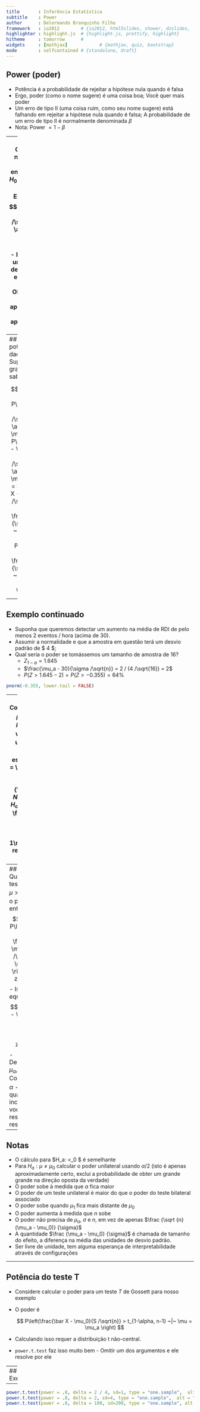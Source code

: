 ```yaml
---
title       : Inferência Estatística
subtitle    : Power
author      : Delermando Branquinho Filho
framework   : io2012        # {io2012, html5slides, shower, dzslides, ...}
highlighter : highlight.js  # {highlight.js, prettify, highlight}
hitheme     : tomorrow      # 
widgets     : [mathjax]            # {mathjax, quiz, bootstrap}
mode        : selfcontained # {standalone, draft}
---
```





## Power (poder)
- Potência é a probabilidade de rejeitar a hipótese nula quando é falsa
- Ergo, poder (como o nome sugere) é uma coisa boa; Você quer mais poder
- Um erro de tipo II (uma coisa ruim, como seu nome sugere) está falhando em rejeitar a hipótese nula quando é falsa; A probabilidade de um erro de tipo II é normalmente denominada $\beta$
- Nota: Power $=1-\beta$

---
## Notas
- Consideremos nosso exemplo anterior envolvendo RDI
- $H_0: \mu = 30$ versus $H_a: \mu> 30$
- Então o poder é
$$P\left(\frac{\bar X - 30}{s /\sqrt{n}} > t_{1-\alpha,n-1} ~|~ \mu = \mu_a \right)$$
- Note que esta é uma função que depende do valor específico de $ \ mu_a $!
- Observe como $ \ mu_a $ se aproxima $ 30 $ o poder se aproxima $ \ alpha $


---
## Calculando a potência para dados gaussianos
Suponha que $n$ é grande e que sabemos $\sigma$

$$
\begin{align}
1 -\beta & = 
P\left(\frac{\bar X - 30}{\sigma /\sqrt{n}} > z_{1-\alpha} ~|~ \mu = \mu_a \right)\\
& = P\left(\frac{\bar X - \mu_a + \mu_a - 30}{\sigma /\sqrt{n}} > z_{1-\alpha} ~|~ \mu = \mu_a \right)\\ \\
& = P\left(\frac{\bar X - \mu_a}{\sigma /\sqrt{n}} > z_{1-\alpha} - \frac{\mu_a - 30}{\sigma /\sqrt{n}} ~|~ \mu = \mu_a \right)\\ \\
& = P\left(Z > z_{1-\alpha} - \frac{\mu_a - 30}{\sigma /\sqrt{n}} ~|~ \mu = \mu_a \right)\\ \\
\end{align}
$$

---

## Exemplo continuado
- Suponha que queremos detectar um aumento na média de RDI de pelo menos 2 eventos / hora (acima de 30).
- Assumir a normalidade e que a amostra em questão terá um desvio padrão de $ 4 $;
- Qual seria o poder se tomássemos um tamanho de amostra de $16$?
  - $Z_{1-\alpha} = 1.645$ 
  - $\frac{\mu_a - 30}{\sigma /\sqrt{n}} = 2 / (4 /\sqrt{16}) = 2$ 
  - $P(Z > 1.645 - 2) = P(Z > -0.355) = 64\%$
  
```r
pnorm(-0.355, lower.tail = FALSE)
```

---
## Nota
- Considere $H_0 : \mu = \mu_0$ and $H_a : \mu > \mu_0$ with $\mu = \mu_a$ under $H_a$.
- Sob $H_0$ a estatística $Z = \frac{\sqrt{n}(\bar X - \mu_0)}{\sigma}$ is $N(0, 1)$
- Sob $H_a$ $Z$ é $N\left( \frac{\sqrt{n}(\mu_a - \mu_0)}{\sigma}, 1\right)$
- Nós rejeitamos se $Z > Z_{1-\alpha}$

```r
sigma <- 10; mu_0 = 0; mu_a = 2; n <- 100; alpha = .05
plot(c(-3, 6),c(0, dnorm(0)), type = "n", frame = FALSE, xlab = "Z value", ylab = "")
xvals <- seq(-3, 6, length = 1000)
lines(xvals, dnorm(xvals), type = "l", lwd = 3)
lines(xvals, dnorm(xvals, mean = sqrt(n) * (mu_a - mu_0) / sigma), lwd =3)
abline(v = qnorm(1 - alpha))
```


---
## Questão
- Quando testamos $H_a : \mu > \mu_0$, avisa se o poder é $1 - \beta$, então 
$$1 - \beta = P\left(Z > z_{1-\alpha} - \frac{\mu_a - \mu_0}{\sigma /\sqrt{n}} ~|~ \mu = \mu_a \right) = P(Z > z_{\beta})$$
- Isto produz a equação
$$z_{1-\alpha} - \frac{\sqrt{n}(\mu_a - \mu_0)}{\sigma} = z_{\beta}$$
- Desconhecidos: $\mu_a$, $\sigma$, $n$, $\beta$
- Conhecidos: $\mu_0$, $\alpha$
- Especifique qualquer das 3 incógnitas e você pode resolver para o restante

---

## Notas
- O cálculo para $H_a: \mu <\mu_0 $ é semelhante
- Para $H_a: \mu \neq \mu_0$ calcular o poder unilateral usando $\alpha /2$ (isto é apenas aproximadamente certo, exclui a probabilidade de obter um grande grande na direção oposta da verdade)
- O poder sobe à medida que $\alpha$ fica maior 
- O poder de um teste unilateral é maior do que o poder do teste bilateral associado
- O poder sobe quando $\mu_1$ fica mais distante de $\mu_0$
- O poder aumenta à medida que $n$ sobe
- O poder não precisa de $\mu_a$, $\sigma$ e $n$, em vez de apenas $\frac {\sqrt {n} (\mu_a - \mu_0)} {\sigma}$
- A quantidade $\frac {\mu_a - \mu_0} {\sigma}$ é chamada de tamanho do efeito, a diferença na média das unidades de desvio padrão.
- Ser livre de unidade, tem alguma esperança de interpretabilidade através de configurações

---

## Potência do teste T
- Considere calcular o poder para um teste $T$ de Gossett para nosso exemplo
- O poder é

  $$
  P\left(\frac{\bar X - \mu_0}{S /\sqrt{n}} > t_{1-\alpha, n-1} ~|~ \mu = \mu_a \right)
  $$
- Calculando isso requer a distribuição t não-central.
- `power.t.test` faz isso muito bem - Omitir um dos argumentos e ele resolve por ele

---
## Exemplo
```r
power.t.test(n = 16, delta = 2 / 4, sd=1, type = "one.sample",  alt = "one.sided")$power
power.t.test(n = 16, delta = 2, sd=4, type = "one.sample",  alt = "one.sided")$power
power.t.test(n = 16, delta = 100, sd=200, type = "one.sample", alt = "one.sided")$power
```

---

```r
power.t.test(power = .8, delta = 2 / 4, sd=1, type = "one.sample",  alt = "one.sided")$n
power.t.test(power = .8, delta = 2, sd=4, type = "one.sample",  alt = "one.sided")$n
power.t.test(power = .8, delta = 100, sd=200, type = "one.sample", alt = "one.sided")$n
```


